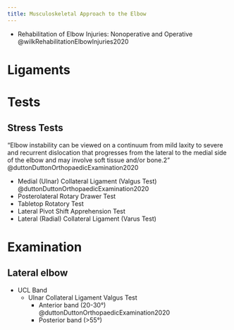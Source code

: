 ```yaml
---
title: Musculoskeletal Approach to the Elbow
---
```


:::{.callout title="To read"}

- Rehabilitation of Elbow Injuries: Nonoperative and Operative @wilkRehabilitationElbowInjuries2020

:::


# Ligaments



# Tests

## Stress Tests

"Elbow instability can be viewed on a continuum from mild laxity to severe and recurrent dislocation that progresses from the lateral to the medial side of the elbow and may involve soft tissue and/or bone.2" @duttonDuttonOrthopaedicExamination2020 

- Medial (Ulnar) Collateral Ligament (Valgus Test) @duttonDuttonOrthopaedicExamination2020 
- Posterolateral Rotary Drawer Test
- Tabletop Rotatory Test
- Lateral Pivot Shift Apprehension Test
- Lateral (Radial) Collateral Ligament (Varus Test)

# Examination

## Lateral elbow

- UCL Band
    - Ulnar Collateral Ligament Valgus Test
        - Anterior band (20-30&deg;) @duttonDuttonOrthopaedicExamination2020 
        - Posterior band (>55&deg;)